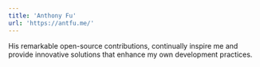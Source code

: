 ```yaml
---
title: 'Anthony Fu'
url: 'https://antfu.me/'
---
```


His remarkable open-source contributions, continually inspire me and provide innovative solutions that enhance my own development practices.
